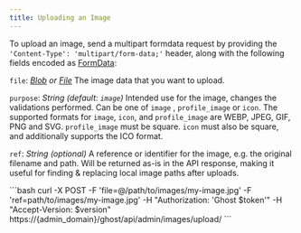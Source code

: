 ```yaml
---
title: Uploading an Image
---
```


To upload an image, send a multipart formdata request by providing the `'Content-Type': 'multipart/form-data;'` header, along with the following fields encoded as [FormData](https://developer.mozilla.org/en-US/docs/Web/API/FormData/FormData):

`file`: *[Blob](https://developer.mozilla.org/en-US/docs/Web/API/Blob) or [File](https://developer.mozilla.org/en-US/docs/Web/API/File)* The image data that you want to upload.

`purpose`: *String (default: `image`)* Intended use for the image, changes the validations performed. Can be one of `image` , `profile_image` or `icon`. The supported formats for `image`, `icon`, and `profile_image` are WEBP, JPEG, GIF, PNG and SVG. `profile_image` must be square. `icon` must also be square, and additionally supports the ICO format.

`ref`: *String (optional)* A reference or identifier for the image, e.g. the original filename and path. Will be returned as-is in the API response, making it useful for finding & replacing local image paths after uploads.

<RequestExample>
```bash
curl -X POST -F 'file=@/path/to/images/my-image.jpg' -F 'ref=path/to/images/my-image.jpg' -H "Authorization: 'Ghost $token'" -H "Accept-Version: $version" https://{admin_domain}/ghost/api/admin/images/upload/
```
</RequestExample>